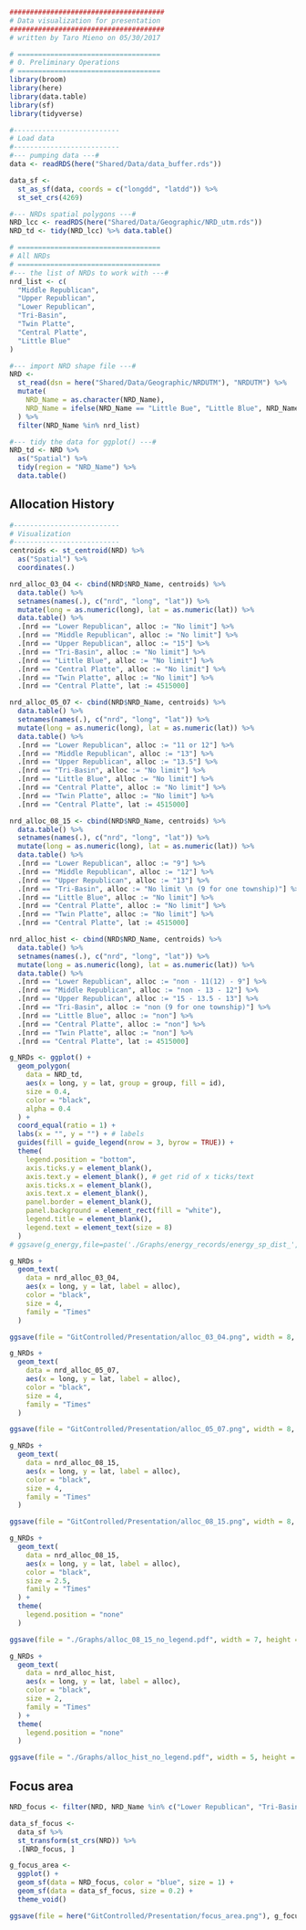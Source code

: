 ```r
######################################
# Data visualization for presentation
######################################
# written by Taro Mieno on 05/30/2017

# ===================================
# 0. Preliminary Operations
# ===================================
library(broom)
library(here)
library(data.table)
library(sf)
library(tidyverse)

#--------------------------
# Load data
#--------------------------
#--- pumping data ---#
data <- readRDS(here("Shared/Data/data_buffer.rds"))

data_sf <-
  st_as_sf(data, coords = c("longdd", "latdd")) %>%
  st_set_crs(4269)

#--- NRDs spatial polygons ---#
NRD_lcc <- readRDS(here("Shared/Data/Geographic/NRD_utm.rds"))
NRD_td <- tidy(NRD_lcc) %>% data.table()

# ===================================
# All NRDs
# ===================================
#--- the list of NRDs to work with ---#
nrd_list <- c(
  "Middle Republican",
  "Upper Republican",
  "Lower Republican",
  "Tri-Basin",
  "Twin Platte",
  "Central Platte",
  "Little Blue"
)

#--- import NRD shape file ---#
NRD <-
  st_read(dsn = here("Shared/Data/Geographic/NRDUTM"), "NRDUTM") %>%
  mutate(
    NRD_Name = as.character(NRD_Name),
    NRD_Name = ifelse(NRD_Name == "Little Bue", "Little Blue", NRD_Name)
  ) %>%
  filter(NRD_Name %in% nrd_list)

#--- tidy the data for ggplot() ---#
NRD_td <- NRD %>%
  as("Spatial") %>%
  tidy(region = "NRD_Name") %>%
  data.table()
```

## Allocation History

```r
#--------------------------
# Visualization
#--------------------------
centroids <- st_centroid(NRD) %>%
  as("Spatial") %>%
  coordinates(.)

nrd_alloc_03_04 <- cbind(NRD$NRD_Name, centroids) %>%
  data.table() %>%
  setnames(names(.), c("nrd", "long", "lat")) %>%
  mutate(long = as.numeric(long), lat = as.numeric(lat)) %>%
  data.table() %>%
  .[nrd == "Lower Republican", alloc := "No limit"] %>%
  .[nrd == "Middle Republican", alloc := "No limit"] %>%
  .[nrd == "Upper Republican", alloc := "15"] %>%
  .[nrd == "Tri-Basin", alloc := "No limit"] %>%
  .[nrd == "Little Blue", alloc := "No limit"] %>%
  .[nrd == "Central Platte", alloc := "No limit"] %>%
  .[nrd == "Twin Platte", alloc := "No limit"] %>%
  .[nrd == "Central Platte", lat := 4515000]

nrd_alloc_05_07 <- cbind(NRD$NRD_Name, centroids) %>%
  data.table() %>%
  setnames(names(.), c("nrd", "long", "lat")) %>%
  mutate(long = as.numeric(long), lat = as.numeric(lat)) %>%
  data.table() %>%
  .[nrd == "Lower Republican", alloc := "11 or 12"] %>%
  .[nrd == "Middle Republican", alloc := "13"] %>%
  .[nrd == "Upper Republican", alloc := "13.5"] %>%
  .[nrd == "Tri-Basin", alloc := "No limit"] %>%
  .[nrd == "Little Blue", alloc := "No limit"] %>%
  .[nrd == "Central Platte", alloc := "No limit"] %>%
  .[nrd == "Twin Platte", alloc := "No limit"] %>%
  .[nrd == "Central Platte", lat := 4515000]

nrd_alloc_08_15 <- cbind(NRD$NRD_Name, centroids) %>%
  data.table() %>%
  setnames(names(.), c("nrd", "long", "lat")) %>%
  mutate(long = as.numeric(long), lat = as.numeric(lat)) %>%
  data.table() %>%
  .[nrd == "Lower Republican", alloc := "9"] %>%
  .[nrd == "Middle Republican", alloc := "12"] %>%
  .[nrd == "Upper Republican", alloc := "13"] %>%
  .[nrd == "Tri-Basin", alloc := "No limit \n (9 for one township)"] %>%
  .[nrd == "Little Blue", alloc := "No limit"] %>%
  .[nrd == "Central Platte", alloc := "No limit"] %>%
  .[nrd == "Twin Platte", alloc := "No limit"] %>%
  .[nrd == "Central Platte", lat := 4515000]

nrd_alloc_hist <- cbind(NRD$NRD_Name, centroids) %>%
  data.table() %>%
  setnames(names(.), c("nrd", "long", "lat")) %>%
  mutate(long = as.numeric(long), lat = as.numeric(lat)) %>%
  data.table() %>%
  .[nrd == "Lower Republican", alloc := "non - 11(12) - 9"] %>%
  .[nrd == "Middle Republican", alloc := "non - 13 - 12"] %>%
  .[nrd == "Upper Republican", alloc := "15 - 13.5 - 13"] %>%
  .[nrd == "Tri-Basin", alloc := "non (9 for one township)"] %>%
  .[nrd == "Little Blue", alloc := "non"] %>%
  .[nrd == "Central Platte", alloc := "non"] %>%
  .[nrd == "Twin Platte", alloc := "non"] %>%
  .[nrd == "Central Platte", lat := 4515000]

g_NRDs <- ggplot() +
  geom_polygon(
    data = NRD_td,
    aes(x = long, y = lat, group = group, fill = id),
    size = 0.4,
    color = "black",
    alpha = 0.4
  ) +
  coord_equal(ratio = 1) +
  labs(x = "", y = "") + # labels
  guides(fill = guide_legend(nrow = 3, byrow = TRUE)) +
  theme(
    legend.position = "bottom",
    axis.ticks.y = element_blank(),
    axis.text.y = element_blank(), # get rid of x ticks/text
    axis.ticks.x = element_blank(),
    axis.text.x = element_blank(),
    panel.border = element_blank(),
    panel.background = element_rect(fill = "white"),
    legend.title = element_blank(),
    legend.text = element_text(size = 8)
  )
# ggsave(g_energy,file=paste('./Graphs/energy_records/energy_sp_dist_',year_ls[i],'.pdf'))

g_NRDs +
  geom_text(
    data = nrd_alloc_03_04,
    aes(x = long, y = lat, label = alloc),
    color = "black",
    size = 4,
    family = "Times"
  )

ggsave(file = "GitControlled/Presentation/alloc_03_04.png", width = 8, height = 6, dpi = 600)

g_NRDs +
  geom_text(
    data = nrd_alloc_05_07,
    aes(x = long, y = lat, label = alloc),
    color = "black",
    size = 4,
    family = "Times"
  )

ggsave(file = "GitControlled/Presentation/alloc_05_07.png", width = 8, height = 6, dpi = 600)

g_NRDs +
  geom_text(
    data = nrd_alloc_08_15,
    aes(x = long, y = lat, label = alloc),
    color = "black",
    size = 4,
    family = "Times"
  )

ggsave(file = "GitControlled/Presentation/alloc_08_15.png", width = 8, height = 6, dpi = 600)

g_NRDs +
  geom_text(
    data = nrd_alloc_08_15,
    aes(x = long, y = lat, label = alloc),
    color = "black",
    size = 2.5,
    family = "Times"
  ) +
  theme(
    legend.position = "none"
  )

ggsave(file = "./Graphs/alloc_08_15_no_legend.pdf", width = 7, height = 5)

g_NRDs +
  geom_text(
    data = nrd_alloc_hist,
    aes(x = long, y = lat, label = alloc),
    color = "black",
    size = 2,
    family = "Times"
  ) +
  theme(
    legend.position = "none"
  )

ggsave(file = "./Graphs/alloc_hist_no_legend.pdf", width = 5, height = 4)
```

## Focus area

```r
NRD_focus <- filter(NRD, NRD_Name %in% c("Lower Republican", "Tri-Basin"))

data_sf_focus <-
  data_sf %>%
  st_transform(st_crs(NRD)) %>%
  .[NRD_focus, ]

g_focus_area <-
  ggplot() +
  geom_sf(data = NRD_focus, color = "blue", size = 1) +
  geom_sf(data = data_sf_focus, size = 0.2) +
  theme_void()

ggsave(file = here("GitControlled/Presentation/focus_area.png"), g_focus_area, width = 7, height = 5, dpi = 600)
```